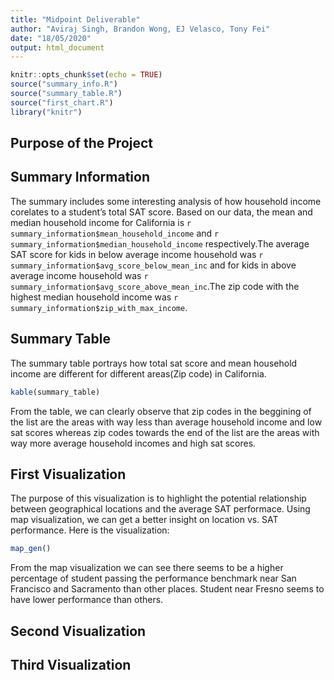 ```yaml
---
title: "Midpoint Deliverable"
author: "Aviraj Singh, Brandon Wong, EJ Velasco, Tony Fei"
date: "18/05/2020"
output: html_document
---
```


```r
knitr::opts_chunk$set(echo = TRUE)
source("summary_info.R")
source("summary_table.R")
source("first_chart.R")
library("knitr")
```

## Purpose of the Project


## Summary Information

The summary includes some interesting analysis of how household income
corelates to a student's total SAT score. Based on our data, the mean
and median household income for California is 
`r summary_information$mean_household_income` and `r summary_information$median_household_income`
respectively.The average SAT score for kids in below average income
household was `r summary_information$avg_score_below_mean_inc` and for kids
in above average income household was 
`r summary_information$avg_score_above_mean_inc`.The zip code with the highest
median household income was `r summary_information$zip_with_max_income`.

## Summary Table

The summary table portrays how total sat score and mean household income
are different for different areas(Zip code) in California.

```r
kable(summary_table)
```

From the table, we can clearly observe that zip codes in the beggining 
of the list are the areas with way less than average household income
and low sat scores whereas zip codes towards the end of the list are 
the areas with way more average household incomes and high sat scores.

## First Visualization

The purpose of this visualization is to highlight the potential relationship
between geographical locations and the average SAT performace. Using map
visualization, we can get a better insight on location vs. SAT performance.
Here is the visualization:

```r
map_gen()
```

From the map visualization we can see there seems to be a higher percentage
of student passing the performance benchmark near San Francisco and Sacramento
than other places. Student near Fresno seems to have lower performance than 
others. 


## Second Visualization


## Third Visualization

